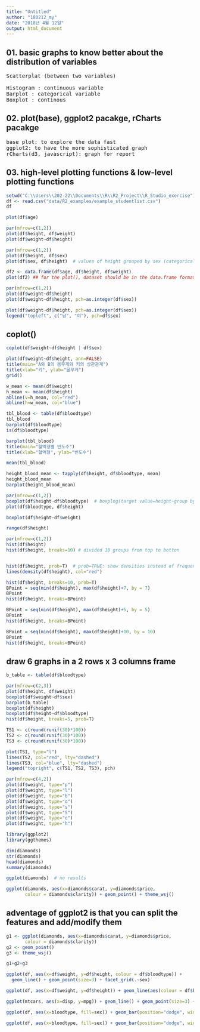 ```yaml
---
title: "Untitled"
author: "180212_my"
date: "2018년 4월 12일"
output: html_document
---
```


## 01. basic graphs to know better about the distribution of variables
<pre>
Scatterplat (between two variables)

Histogram : continuous variable 
Barplot : categorical variable
Boxplot : continous
</pre>

## 02. plot(base), ggplot2 pacakge, rCharts pacakge
<pre>
base plot: to explore the data fast
ggplot2: to have the more sophisticated graph
rCharts(d3, javascript): graph for report 
</pre>

## 03. high-level plotting functions & low-level plotting functions

```r
setwd("C:\\Users\\202-22\\Documents\\R\\R2_Project\\R_Studio_exercise")
df <- read.csv("data/R2_examples/example_studentlist.csv")
df
```

```r
plot(df$age)
```

```r
par(mfrow=c(1,2))
plot(df$height, df$weight)
plot(df$weight~df$height)
```

```r
par(mfrow=c(1,2))
plot(df$height, df$sex)
plot(df$sex, df$height)  # values of height grouped by sex (categorical variables)
```

```r
df2 <- data.frame(df$age, df$height, df$weight) 
plot(df2) ## for the plot(), dataset should be in the data.frame format
```

```r
par(mfrow=c(1,2))
plot(df$weight~df$height)
plot(df$weight~df$height, pch=as.integer(df$sex))
```

```r
plot(df$weight~df$height, pch=as.integer(df$sex))
legend("topleft", c("남", "여"), pch=df$sex)
```

## coplot()

```r
coplot(df$weight~df$height | df$sex)
```

```r
plot(df$weight~df$height, ann=FALSE)
title(main="A와 B의 몸무게와 키의 상관관계")
title(xlab="키", ylab="몸무게")
grid()

w_mean <- mean(df$weight)
h_mean <- mean(df$height)
abline(v=h_mean, col="red")
abline(h=w_mean, col="blue")
```

```r
tbl_blood <- table(df$bloodtype)
tbl_blood
barplot(df$bloodtype)
is(df$bloodtype)

barplot(tbl_blood)
title(main="혈액형별 빈도수")
title(xlab="혈액형", ylab="빈도수")

```

```r
mean(tbl_blood) 

height_blood_mean <- tapply(df$height, df$bloodtype, mean)
height_blood_mean
barplot(height_blood_mean)
```

```r
par(mfrow=c(1,2))
boxplot(df$height~df$bloodtype)  # boxplog(target value=height~group by = bloodtype)
plot(df$bloodtype, df$height)
```

```r
boxplot(df$height~df$weight)
```

```r
range(df$height)

par(mfrow=c(1,2))
hist(df$height)
hist(df$height, breaks=10) # divided 10 groups from top to botton


hist(df$height, prob=T)  # prob=TRUE: show densities instead of frequencies
lines(density(df$height), col="red")
```

```r
hist(df$height, breaks=10, prob=T)
BPoint = seq(min(df$height), max(df$height)+7, by = 7)
BPoint
hist(df$height, breaks=BPoint)
```

```r
BPoint = seq(min(df$height), max(df$height)+5, by = 5)
BPoint
hist(df$height, breaks=BPoint)
```

```r
BPoint = seq(min(df$height), max(df$height)+10, by = 10)
BPoint
hist(df$height, breaks=BPoint)
```

## draw 6 graphs in a 2 rows x 3 columns frame

```r
b_table <- table(df$bloodtype)

par(mfrow=c(2,3))
plot(df$height, df$weight)
boxplot(df$weight~df$sex)
barplot(b_table)
boxplot(df$height)
boxplot(df$height~df$bloodtype)
hist(df$height, breaks=5, prob=T)

```

```r
TS1 <- c(round(runif(30)*100))
TS2 <- c(round(runif(30)*100))
TS3 <- c(round(runif(30)*100))

plot(TS1, type="l")
lines(TS2, col="red", lty="dashed")
lines(TS3, col="blue", lty="dashed")
legend("topright", c(TS1, TS2, TS3), pch)
```

```r
par(mfrow=c(4,2))
plot(df$weight, type="p")
plot(df$weight, type="l")
plot(df$weight, type="b")
plot(df$weight, type="o")
plot(df$weight, type="s")
plot(df$weight, type="S")
plot(df$weight, type="c")
plot(df$weight, type="h")


```

```r
library(ggplot2)
library(ggthemes)
```

```r
dim(diamonds)
str(diamonds)
head(diamonds)
summary(diamonds)
```

```r
ggplot(diamonds)  # no results

ggplot(diamonds, aes(x=diamonds$carat, y=diamonds$price,
       colour = diamonds$clarity)) + geom_point() + theme_wsj()
```
## adventage of ggplot2 is that you can split the features and add/modify them
```r
g1 <- ggplot(diamonds, aes(x=diamonds$carat, y=diamonds$price,
       colour = diamonds$clarity)) 
g2 <- geom_point()
g3 <- theme_wsj()

g1+g2+g3

```

```r
ggplot(df, aes(x=df$weight, y=df$height, colour = df$bloodtype)) +
  geom_line() + geom_point(size=3) + facet_grid(.~sex)
```

```r
ggplot(df, aes(x=df$weight, y=df$height)) + geom_line(aes(colour = df$bloodtype)) + geom_point(aes(colour = df$bloodtype, size=3)) + facet_grid(.~sex)
```

```r
ggplot(mtcars, aes(x=disp, y=mpg)) + geom_line() + geom_point(size=3) + facet_grid(.~gear)
```

```r
ggplot(df, aes(x=bloodtype, fill=sex)) + geom_bar(position="dodge", width=1) 
```

```r
ggplot(df, aes(x=bloodtype, fill=sex)) + geom_bar(position="dodge", width=1) 
```

```r

```

```r

```

```r

```

```r

```


